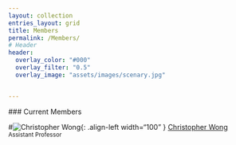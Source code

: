```yaml
--- 
layout: collection
entries_layout: grid
title: Members
permalink: /Members/
# Header
header:
  overlay_color: "#000"
  overlay_filter: "0.5"
  overlay_image: "assets/images/scenary.jpg" 


---
```

  
  ### Current Members
  
  
  #![Christopher Wong](../assets/images/Wong_profilepic.jpg){: .align-left width="100" }
[Christopher Wong](https://scholar.google.com/citations?user=OkHZS7YAAAAJ&hl=en)     
<sub>Assistant Professor  <sub>  
  <br/>